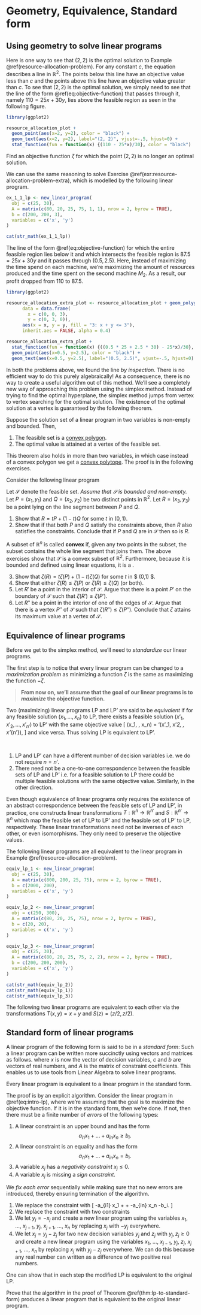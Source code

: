 # Geometry, Equivalence, Standard form 

## Using geometry to solve linear programs
Here is one way to see that $(2, 2)$ is the optimal solution to Example \@ref(resource-allocation-problem). For any constant $c$, the equation 
\begin{equation}
  c = 25x + 30y
  (\#eq:objective-function)
\end{equation}
describes a line in $\mathbb{R}^2$. The points below this line have an objective value less than $c$ and the points above this line have an objective value greater than $c$. To see that $(2, 2)$ is the optimal solution, we simply need to see that the line of the form \@ref(eq:objective-function) that passes through it, namely $110 = 25x + 30y$, lies above the feasible region as seen in the following figure.

```r

library(ggplot2)

resource_allocation_plot + 
  geom_point(aes(x=2, y=2), color = "black") +
  geom_text(aes(x=2, y=2), label="(2, 2)", vjust=-.5, hjust=0) +
  stat_function(fun = function(x) {(110 - 25*x)/30}, color = "black")
```

:::{.exercise}
Find an objective function $\zeta$ for which the point $(2, 2)$ is no longer an optimal solution.

:::

We can use the same reasoning to solve Exercise \@ref(exr:resource-allocation-problem-extra), which is modelled by the following linear program.

```r
ex_1_1_lp <- new_linear_program(
  obj = c(25, 30),
  A = matrix(c(80, 20, 25, 75, 1, 1), nrow = 2, byrow = TRUE),
  b = c(200, 200, 3),
  variables = c('x', 'y')
)

cat(str_math(ex_1_1_lp))
```

The line of the form \@ref(eq:objective-function) for which the entire feasible region lies below it and which intersects the feasible region is $87.5 = 25x + 30y$ and it passes through $(0.5, 2.5)$. Here, instead of maximizing the time spend on each machine, we're maximizing the amount of resources produced and the time spent on the second machine $M_2$. As a result, our profit dropped from $110$ to $87.5$.

```r

library(ggplot2)

resource_allocation_extra_plot <- resource_allocation_plot + geom_polygon(
      data = data.frame(
        x = c(0, 0, 3),
        y = c(0, 3, 0)),
      aes(x = x, y = y, fill = "3: x + y <= 3"),
      inherit.aes = FALSE, alpha = 0.4)

resource_allocation_extra_plot +
  stat_function(fun = function(x) {((0.5 * 25 + 2.5 * 30) - 25*x)/30}, color = "black") +
  geom_point(aes(x=0.5, y=2.5), color = "black") +
  geom_text(aes(x=0.5, y=2.5), label="(0.5, 2.5)", vjust=-.5, hjust=0)
```

In both the problems above, we found the line *by inspection*. There is no efficient way to do this purely algebraically! As a consequence, there is no way to create a useful algorithm out of this method. We'll see a completely new way of approaching this problem using the simplex method. Instead of trying to find the optimal hyperplane, the simplex method jumps from vertex to vertex searching for the optimal solution. The existence of the optimal solution at a vertex is guaranteed by the following theorem.

::: {.theorem #fundamental-theorem-of-LP}
Suppose the solution set of a linear program in two variables is non-empty and bounded. Then, 

1. The feasible set is a [convex polygon](https://en.wikipedia.org/wiki/Convex_polygon).
2. The optimal value is attained at a vertex of the feasible set.

:::
This theorem also holds in more than two variables, in which case instead of a convex polygon we get a [convex polytope](https://en.wikipedia.org/wiki/Convex_polytope). The proof is in the following exercises.

::: {.exercise #proof-of-fundamental-theorem-of-LP}
Consider the following linear program 

\begin{align*}
\mbox{maximize: } && c_1 x + c_2 y & =: \zeta(x,y) \\
\mbox{subject to: } 
  && a_{11} x + a_{12} y & \lesseqgtr b_1 \\
  && a_{21} x + a_{22} y & \lesseqgtr b_2 \\
  && \vdots &  \\
  && a_{m1} x + a_{m2} y & \lesseqgtr b_m. 
\end{align*}

Let $\mathcal{S}$ denote the feasible set. *Assume that $\mathcal{S}$ is bounded and non-empty.*   Let $P = (x_1, y_1)$ and $Q = (x_2, y_2)$ be two distinct points in $\mathbb{R}^2$. Let $R = (x_3, y_3)$ be a point lying on the line segment between $P$ and $Q$. 

1. Show that $R = tP + (1-t)Q$ for some $t$ in $(0, 1)$.
2. Show that if that both $P$ and $Q$ satisfy the constraints above, then $R$ also satisfies the constraints. 
   Conclude that if $P$ and $Q$ are in $\mathcal{S}$ then so is $R$.

  A subset of $\mathbb{R}^n$ is called **convex** if, given any two points in the subset, the subset contains the whole line segment that joins them. The above exercises show that $\mathcal{S}$ is a convex subset of $\mathbb{R}^2$. Furthermore, because it is bounded and defined using linear equations, it is a \href{https://en.wikipedia.org/wiki/Convex_polygon}{convex polygon}.

3. Show that $\zeta(R) = t\zeta(P) + (1-t)\zeta(Q)$ for some $t$ in $ (0,1) $.    
4. Show that either $\zeta(R) \le \zeta(P)$ or $\zeta(R) \le \zeta(Q)$ (or both).
5. Let $R'$ be a point in the interior of $\mathcal{S}$. Argue that there is a point $P'$ on the boundary of $\mathcal{S}$ such that $\zeta(R') \le \zeta(P')$.
6. Let $R''$ be a point in the interior of one of the edges of $\mathcal{S}$. Argue that there is a vertex $P''$ of $\mathcal{S}$ such that $\zeta(R'') \le \zeta(P'')$. Conclude that $\zeta$ attains its maximum value at a vertex of $\mathcal{S}$.

:::  

## Equivalence of linear programs 

Before we get to the simplex method, we'll need to *standardize* our linear programs. 

The first step is to notice that every linear program can be changed to a *maximization problem* as minimizing a function $\zeta$ is the same as maximizing the function $-\zeta$.

> **From now on, we'll assume that the goal of our linear programs is to _maximize_ the objective function.**

Two (maximizing) linear programs LP and LP' are said to be *equivalent* if for any feasible solution $(x_1, \dots, x_n)$ to LP, there exists a feasible solution $(x'_1, x'_2, \dots, x'_{n'})$ to LP' with the same objective value \[ \zeta(x_1, \dots, x_n) = \zeta'(x'_1, x'_2, \dots, x'_{n'}), \] and vice versa. Thus solving LP is equivalent to LP'.

:::{.remark #lp-equiv-definition}

&nbsp;

1. LP and LP' can have a different number of decision variables i.e. we do not require $n = n'.$
2. There need not be a one-to-one correspondence between the feasible sets of LP and LP' i.e. for a feasible solution to LP there could be multiple feasible solutions with the same objective value. Similarly, in the other direction.

:::

:::{.remark}

Even though equivalence of linear programs only requires the existence of an abstract correspondence between the feasible sets of LP and LP', in practice, one constructs linear transformations $T: \mathbb{R}^n \to \mathbb{R}^{n'}$ and $S: \mathbb{R}^{n'} \to \mathbb{R}^{n}$ which map the feasible set of LP to LP' and the feasible set of LP' to LP, respectively. These linear transformations need not be inverses of each other, or even isomorphisms. They only need to preserve the objective values.

:::

::: {.example}
The following linear programs are all equivalent to the linear program in Example \@ref(resource-allocation-problem).

```r
equiv_lp_1 <- new_linear_program(
  obj = c(25, 30),
  A = matrix(c(800, 200, 25, 75), nrow = 2, byrow = TRUE),
  b = c(2000, 200),
  variables = c('x', 'y')
)

equiv_lp_2 <- new_linear_program(
  obj = c(250, 300),
  A = matrix(c(80, 20, 25, 75), nrow = 2, byrow = TRUE),
  b = c(20, 20),
  variables = c('x', 'y')
)

equiv_lp_3 <- new_linear_program(
  obj = c(25, 30),
  A = matrix(c(80, 20, 25, 75, 2, 2), nrow = 2, byrow = TRUE),
  b = c(200, 200, 200),
  variables = c('x', 'y')
)

cat(str_math(equiv_lp_2))
cat(str_math(equiv_lp_1))
cat(str_math(equiv_lp_3))
```

:::

::: {.example}
The following two linear programs are equivalent to each other
\begin{align*}
\begin{aligned}
\mbox{maximize: } && x + y & \\
\mbox{subject to: } && 0 \le x &\le 1 \\
 && 0 \le y &\le 1 
\end{aligned}
&&
\begin{aligned}
\mbox{maximize: } && z & \\
\mbox{subject to: } && 0 \le z &\le 1
\end{aligned}
\end{align*}
via the transformations $T(x, y) = x + y$ and $S(z) = (z/2, z/2)$.

:::


## Standard form of linear programs

A linear program of the following form is said to be in a *standard form*:
\begin{equation}
  \begin{array}{lrrrrrrrrr}
    \mbox{maximize: }  & c_1 x_1 & + & \dots & + & c_n x_n & \\
    \mbox{subject to: } 
      & a_{11} x_1 & + & \dots & + & a_{1n} x_n & \leq & b_1 \\
      & a_{21} x_1 & + & \dots & + & a_{2n} x_n & \leq & b_2 \\
      & \vdots &  \\
      & a_{m1} x_1 & + & \dots & + & a_{mn} x_n & \leq & b_m 
  \end{array} \\
      x_1, \: \dots \: , \: x_{n} \: \geq \: 0
  (\#eq:standard-lp)
\end{equation}
Such a linear program can be written more succinctly using vectors and matrices as follows.
\begin{equation}
  \begin{aligned}
    \mbox{maximize: } && c^T x & \\
    \mbox{subject to: } 
      && A x & \leq b \\
      && x & \geq 0.
  \end{aligned}
  (\#eq:standard-lp-matrix-form)
\end{equation}
where $x$ is now the vector of decision variables, $c$ and $b$ are vectors of real numbers, and $A$ is the matrix of constraint coefficients. This enables us to use tools from Linear Algebra to solve linear programs.

::: {.theorem #lp-to-standard-form}
Every linear program is equivalent to a linear program in the standard form.
:::

::: {.proof}
The proof is by an explicit algorithm. Consider the linear program in \@ref(eq:intro-lp), where we're assuming that the goal is to maximize the objective function. If it is in the standard form, then we're done. If not, then there must be a finite number of *errors* of the following types:

1. A linear constraint is an upper bound and has the form $$a_{i1} x_1 + \dots + a_{in} x_n \geq b_i.$$
2. A linear constraint is an equality and has the form $$a_{i1} x_1 + \dots + a_{in} x_n = b_i.$$
3. A variable $x_j$ has a *negativity constraint* $x_j \leq 0$.
4. A variable $x_j$ is missing a *sign constraint*.

We *fix each error* sequentially while making sure that no new errors are introduced, thereby ensuring termination of the algorithm.

1. We replace the constraint with \[ -a_{i1} x_1 + \dots + -a_{in} x_n \leq -b_i. \]
2. We replace the constraint with two constraints
  \begin{align*}
  a_{i1} x_1 + \dots + a_{in} x_n &\leq b_i \\
  -a_{i1} x_1 - \dots - a_{in} x_n &\leq -b_i,
  \end{align*}
3. We let $y_j = -x_j$ and create a new linear program using the variables $x_1$, $\dots$, $x_{j-1}$, $y_j$, $x_{j+1}$, $\dots$, $x_n$ by replacing $x_j$ with $-y_j$ everywhere.
4. We let $x_j = y_j - z_j$ for two new decision variables $y_j$ and $z_j$ with $y_j, z_j \geq 0$ and create a new linear program using the variables $x_1$, $\dots$, $x_{j-1}$, $y_j$, $z_j$, $x_{j+1}$, $\dots$, $x_n$ by replacing $x_j$ with $y_j - z_j$ everywhere. We can do this because any real number can written as a difference of two positive real numbers.

One can show that in each step the modified LP is equivalent to the original LP.
:::

:::{.exercise #lp-to-standard-form}
Prove that the algorithm in the proof of Theorem \@ref(thm:lp-to-standard-form) produces a linear program that is equivalent to the original linear program.
:::
